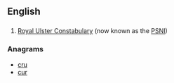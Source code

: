 {{also|rực|ruc}}

==English==

==={{initialism}}===
{{en-initialism}}
# [[w:Royal Ulster Constabulary|Royal Ulster Constabulary]] (now known as the [[PSNI]])

===Anagrams===
* [[cru#English|cru]] 
* [[cur#English|cur]]